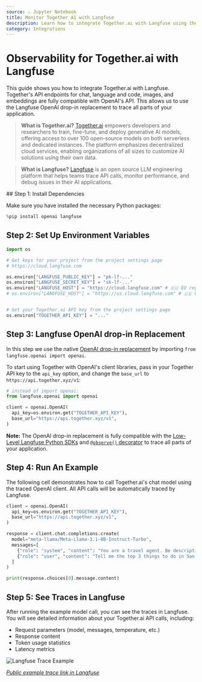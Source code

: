 ```yaml
---
source: ⚠️ Jupyter Notebook
title: Monitor Together AI with Langfuse
description: Learn how to integrate Together.ai with Langfuse using the OpenAI drop-in replacement.
category: Integrations
---
```


# Observability for Together.ai with Langfuse

This guide shows you how to integrate Together.ai with Langfuse. Together's API endpoints for chat, language and code, images, and embeddings are fully compatible with OpenAI's API. This allows us to use the Langfuse OpenAI drop-in replacement to trace all parts of your application.

> **What is Together.ai?** [Together.ai](https://docs.together.ai/docs/openai-api-compatibility) empowers developers and researchers to train, fine-tune, and deploy generative AI models, offering access to over 100 open-source models on both serverless and dedicated instances. The platform emphasizes decentralized cloud services, enabling organizations of all sizes to customize AI solutions using their own data.

> **What is Langfuse?** [Langfuse](https://langfuse.com) is an open source LLM engineering platform that helps teams trace API calls, monitor performance, and debug issues in their AI applications.

<Steps>
## Step 1: Install Dependencies

Make sure you have installed the necessary Python packages:


```python
%pip install openai langfuse
```

## Step 2: Set Up Environment Variables


```python
import os

# Get keys for your project from the project settings page
# https://cloud.langfuse.com

os.environ["LANGFUSE_PUBLIC_KEY"] = "pk-lf-..." 
os.environ["LANGFUSE_SECRET_KEY"] = "sk-lf-..." 
os.environ["LANGFUSE_HOST"] = "https://cloud.langfuse.com" # 🇪🇺 EU region
# os.environ["LANGFUSE_HOST"] = "https://us.cloud.langfuse.com" # 🇺🇸 US region


# Get your Together.ai API key from the project settings page
os.environ["TOGETHER_API_KEY"] = "..."
```

## Step 3: Langfuse OpenAI drop-in Replacement

In this step we use the native [OpenAI drop-in replacement](https://langfuse.com/docs/integrations/openai/python/get-started) by importing `from langfuse.openai import openai`.

To start using Together with OpenAI's client libraries, pass in your Together API key to the `api_key` option, and change the `base_url` to `https://api.together.xyz/v1`:


```python
# instead of import openai:
from langfuse.openai import openai

client = openai.OpenAI(
  api_key=os.environ.get("TOGETHER_API_KEY"),
  base_url="https://api.together.xyz/v1",
)
```

**Note:** The OpenAI drop-in replacement is fully compatible with the [Low-Level Langfuse Python SDKs](https://langfuse.com/docs/sdk/python/low-level-sdk) and [`@observe()` decorator](https://langfuse.com/docs/sdk/python/decorators) to trace all parts of your application.

## Step 4: Run An Example

The following cell demonstrates how to call Together.ai's chat model using the traced OpenAI client. All API calls will be automatically traced by Langfuse.


```python
client = openai.OpenAI(
  api_key=os.environ.get("TOGETHER_API_KEY"),
  base_url="https://api.together.xyz/v1",
)

response = client.chat.completions.create(
  model="meta-llama/Meta-Llama-3.1-8B-Instruct-Turbo",
  messages=[
    {"role": "system", "content": "You are a travel agent. Be descriptive and helpful."},
    {"role": "user", "content": "Tell me the top 3 things to do in San Francisco"},
  ]
)

print(response.choices[0].message.content)
```

## Step 5: See Traces in Langfuse

After running the example model call, you can see the traces in Langfuse. You will see detailed information about your Together.ai API calls, including:

- Request parameters (model, messages, temperature, etc.)
- Response content
- Token usage statistics
- Latency metrics

![Langfuse Trace Example](https://langfuse.com/images/cookbook/integration-togetherai/togetherai-example-trace.png)

_[Public example trace link in Langfuse](https://cloud.langfuse.com/project/cloramnkj0002jz088vzn1ja4/traces/d3c13a6f-00c5-4090-8f18-6ce18c794950?timestamp=2025-02-25T15%3A43%3A52.800Z&observation=9eeb3b33-49f0-4557-ac00-d3cbe6bc051e)_
</Steps>


<LearnMore />
